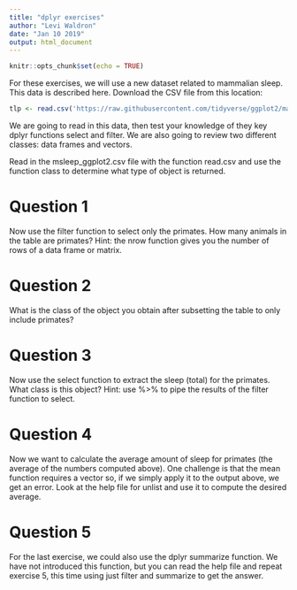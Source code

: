 ```yaml
---
title: "dplyr exercises"
author: "Levi Waldron"
date: "Jan 10 2019"
output: html_document
---
```


```r
knitr::opts_chunk$set(echo = TRUE)
```

For these exercises, we will use a new dataset related to mammalian sleep. This data is described here. Download the CSV file from this location:

```r
tlp <- read.csv('https://raw.githubusercontent.com/tidyverse/ggplot2/master/data-raw/msleep.csv')
```

We are going to read in this data, then test your knowledge of they key dplyr functions select and filter. We are also going to review two different classes: data frames and vectors.

Read in the msleep_ggplot2.csv file with the function read.csv and use the function class to determine what type of object is returned.

# Question 1

Now use the filter function to select only the primates. How many animals in the table are primates? Hint: the nrow function gives you the number of rows of a data frame or matrix.

# Question 2

What is the class of the object you obtain after subsetting the table to only include primates?

# Question 3

Now use the select function to extract the sleep (total) for the primates. What class is this object? Hint: use %>% to pipe the results of the filter function to select.

# Question 4

Now we want to calculate the average amount of sleep for primates (the average of the numbers computed above). One challenge is that the mean function requires a vector so, if we simply apply it to the output above, we get an error. Look at the help file for unlist and use it to compute the desired average.

# Question 5

For the last exercise, we could also use the dplyr summarize function. We have not introduced this function, but you can read the help file and repeat exercise 5, this time using just filter and summarize to get the answer.